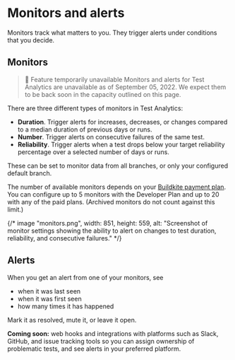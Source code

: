 # Monitors and alerts

Monitors track what matters to you. They trigger alerts under conditions that you decide.


## Monitors

>🚧 Feature temporarily unavailable
> Monitors and alerts for Test Analytics are unavailable as of September 05, 2022. We expect them to be back soon in the capacity outlined on this page.

There are three different types of monitors in Test Analytics:

- **Duration**. Trigger alerts for increases, decreases, or changes compared to a median duration of previous days or runs.
- **Number**. Trigger alerts on consecutive failures of the same test.
- **Reliability**. Trigger alerts when a test drops below your target reliability percentage over a selected number of days or runs.

These can be set to monitor data from all branches, or only your configured default branch.

The number of available monitors depends on your [Buildkite payment plan](https://buildkite.com/pricing). You can configure up to 5 monitors with the Developer Plan and up to 20 with any of the paid plans. (Archived monitors do not count against this limit.)

{/* image "monitors.png", width: 851, height: 559, alt: "Screenshot of monitor settings showing the ability to alert on changes to test duration, reliability, and consecutive failures." */}

## Alerts

When you get an alert from one of your monitors, see

- when it was last seen
- when it was first seen
- how many times it has happened

Mark it as resolved, mute it, or leave it open.

**Coming soon:** web hooks and integrations with platforms such as Slack, GitHub, and issue tracking tools so you can assign ownership of problematic tests, and see alerts in your preferred platform.
